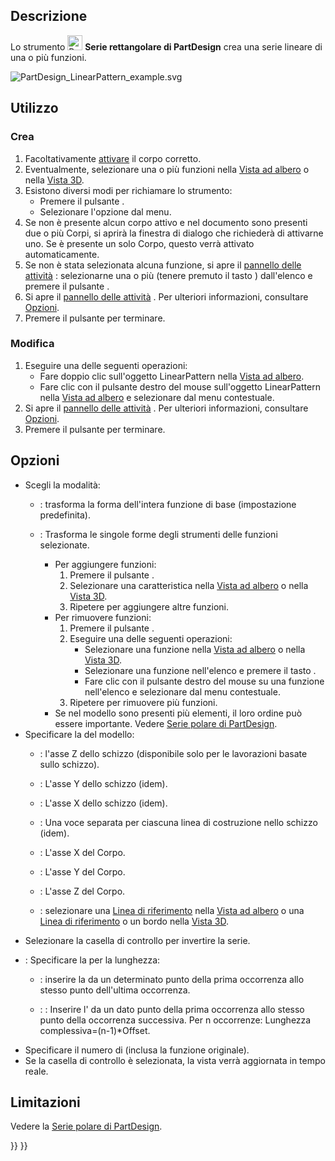 <languages/>

{{Docnav/it
|[[PartDesign_Mirrored/it|Specchiato]]
|[[PartDesign_PolarPattern/it|Serie polare]]
|[[PartDesign_Workbench/it|PartDesign]]
|IconL=PartDesign_Mirrored.svg
|IconR=PartDesign_PolarPattern.svg
|IconC=Workbench_PartDesign.svg
}}

{{GuiCommand/it
|Name=PartDesign LinearPattern
|Name/it=Serie rettangolare
|MenuLocation=Part Design → Applica un modello → Serie rettangolare
|Workbenches=[[PartDesign_Workbench/it|PartDesign]]
|SeeAlso=[[PartDesign_MultiTransform/it|Multi trasformazione]]
}}

<span id="Description"></span>
==Descrizione==

Lo strumento [[Image:PartDesign_LinearPattern.svg|24px]] '''Serie rettangolare di PartDesign''' crea una serie lineare di una o più funzioni.

[[File:PartDesign LinearPattern example.svg|none]]
{{Caption|Un Pad a forma di L (B) creato su un pad di base (A, indicato anche come "supporto") è usato per produrre una serie lineare. A destra viene mostrato il risultato (C).}}

<span id="Usage"></span>
==Utilizzo==

<span id="Create"></span>
=== Crea ===

# Facoltativamente [[PartDesign_Body/it#Stato_attivo|attivare]] il corpo corretto.
# Eventualmente, selezionare una o più funzioni nella [[Tree_view/it|Vista ad albero]] o nella [[3D_view/it|Vista 3D]].
# Esistono diversi modi per richiamare lo strumento:
#* Premere il pulsante {{Button|[[Image:PartDesign_LinearPattern.svg|16px]] [[PartDesign_LinearPattern/it|Serie rettangolare]]}}.
#* Selezionare l'opzione {{MenuCommand|Part Design → Applica un modello → [[Image:PartDesign_LinearPattern.svg|16px]] Serie rettangolare}} dal menu.
# Se non è presente alcun corpo attivo e nel documento sono presenti due o più Corpi, si aprirà la finestra di dialogo {{MenuCommand|Corpo attivo richiesto}} che richiederà di attivarne uno. Se è presente un solo Corpo, questo verrà attivato automaticamente.
# Se non è stata selezionata alcuna funzione, si apre il [[Task_panel/it|pannello delle attività]] {{MenuCommand|Seleziona funzione}}: selezionarne una o più (tenere premuto il tasto {{KEY|Ctrl}}) dall'elenco e premere il pulsante {{Button|OK}}.
# Si apre il [[Task_panel|pannello delle attività]] {{MenuCommand|Parametri SerieLineare}}. Per ulteriori informazioni, consultare [[#Opzioni|Opzioni]].
# Premere il pulsante {{Button|OK}} per terminare.

<span id="Edit"></span>
=== Modifica ===

# Eseguire una delle seguenti operazioni:
#* Fare doppio clic sull'oggetto LinearPattern nella [[Tree_view/it|Vista ad albero]].
#* Fare clic con il pulsante destro del mouse sull'oggetto LinearPattern nella [[Tree_view/it|Vista ad albero]] e selezionare {{MenuCommand|Modifica serie rettangolare}} dal menu contestuale.
# Si apre il [[Task_panel|pannello delle attività]] {{MenuCommand|Parametri SerieLineare}}. Per ulteriori informazioni, consultare [[#Opzioni|Opzioni]].
# Premere il pulsante {{Button|OK}} per terminare.

<span id="Options"></span>
== Opzioni ==

* Scegli la modalità:
** {{MenuCommand|Trasforma corpo}}: trasforma la forma dell'intera funzione di base (impostazione predefinita). {{Version/it|1.0}}
** {{MenuCommand|Strumento per la trasformazione delle forme}}: Trasforma le singole forme degli strumenti delle funzioni selezionate.
*** Per aggiungere funzioni:
***# Premere il pulsante {{Button|Aggiungi funzione}}.
***# Selezionare una caratteristica nella [[Tree_view/it|Vista ad albero]] o nella [[3D_view/it|Vista 3D]].
***# Ripetere per aggiungere altre funzioni.
*** Per rimuovere funzioni:
***# Premere il pulsante {{Button|Rimuovi funzione}}.
***# Eseguire una delle seguenti operazioni:
***#* Selezionare una funzione nella [[Tree_view/it|Vista ad albero]] o nella [[3D_view/it|Vista 3D]].
***#* Selezionare una funzione nell'elenco e premere il tasto {{KEY|Canc}}.
***#* Fare clic con il pulsante destro del mouse su una funzione nell'elenco e selezionare {{MenuCommand|Rimuovi}} dal menu contestuale.
***# Ripetere per rimuovere più funzioni.
*** Se nel modello sono presenti più elementi, il loro ordine può essere importante. Vedere [[PartDesign_PolarPattern/it#Ordine_delle_funzioni|Serie polare di PartDesign]].
* Specificare la {{MenuCommand|Direzione}} del modello:
** {{MenuCommand|Asse normale allo schizzo}}: l'asse Z dello schizzo (disponibile solo per le lavorazioni basate sullo schizzo).
** {{MenuCommand|Asse verticale dello schizzo}}: L'asse Y dello schizzo (idem).
** {{MenuCommand|Asse orizzontale dello schizzo}}: L'asse X dello schizzo (idem).
** {{MenuCommand|Linea di costruzione #}}: Una voce separata per ciascuna linea di costruzione nello schizzo (idem).
** {{MenuCommand|Asse X di base}}: L'asse X del Corpo.
** {{MenuCommand|Asse Y di base}}: L'asse Y del Corpo.
** {{MenuCommand|Asse Z di base}}: L'asse Z del Corpo.
** {{MenuCommand|Seleziona riferimento...}}: selezionare una [[PartDesign_Line|Linea di riferimento]] nella [[Tree_view/it|Vista ad albero]] o una [[PartDesign_Line/it|Linea di riferimento]] o un bordo nella [[3D_view/it|Vista 3D]].
* Selezionare la casella di controllo {{MenuCommand|Direzione inversa}} per invertire la serie.
* {{Version/it|1.0}}: Specificare la {{MenuCommand|Modalità}} per la lunghezza:
** {{MenuCommand|Lunghezza complessiva}}: inserire la {{MenuCommand|Lunghezza}} da un determinato punto della prima occorrenza allo stesso punto dell'ultima occorrenza.
** {{Version/it|1.0}}: {{MenuCommand|Offset}}: Inserire l'{{MenuCommand|Offset}} da un dato punto della prima occorrenza allo stesso punto della occorrenza successiva. Per n occorrenze: Lunghezza complessiva=(n-1)*Offset.
* Specificare il numero di {{MenuCommand|Occorrenze}} (inclusa la funzione originale).
* Se la casella di controllo {{MenuCommand|Aggiorna vista}} è selezionata, la vista verrà aggiornata in tempo reale.

<span id="Limitations"></span>
==Limitazioni==

Vedere la [[PartDesign_PolarPattern/it#Limitazioni|Serie polare di PartDesign]].


{{Docnav/it
|[[PartDesign_Mirrored/it|Specchiato]]
|[[PartDesign_PolarPattern/it|Serie polare]]
|[[PartDesign_Workbench/it|PartDesign]]
|IconL=PartDesign_Mirrored.svg
|IconR=PartDesign_PolarPattern.svg
|IconC=Workbench_PartDesign.svg
}}

{{PartDesign Tools navi{{#translation:}}}}
{{Userdocnavi{{#translation:}}}}
